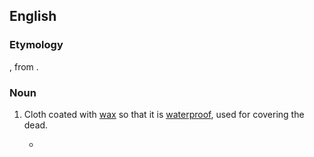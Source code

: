 ==English==

===Etymology===
{{compound|lang=en|cere|cloth}}, from {{der|en|la|cera||wax, cere}}.

===Noun===
{{en-noun}}

# {{lb|en|historical}} Cloth coated with [[wax]] so that it is [[waterproof]], used for covering the dead.
#* {{RQ:Shakespeare Merchant|act=IV|scene=i|url=https://books.google.com/books?id=UvtFax6wXiEC&pg=PP67|passage=Twere damnation<br>To think so base a thought; it were too gross<br>To rib her '''cerecloth''' in the obscure grave.}}

{{c|en|Burial|Fabrics}}